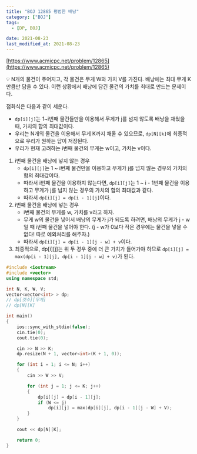 ```yaml
---
title: "BOJ 12865 평범한 배낭"
category: ["BOJ"]
tags:
  - [DP, BOJ]

date: 2021-08-23
last_modified_at: 2021-08-23
---
```


[https://www.acmicpc.net/problem/12865](https://www.acmicpc.net/problem/12865)

<aside>
  💡 N개의 물건이 주어지고, 각 물건은 무게 W와 가치 V를 가진다. 배낭에는 최대
  무게 K만큼만 담을 수 있다. 이런 상황에서 배낭에 담긴 물건의 가치를 최대로
  만드는 문제이다.
</aside>

점화식은 다음과 같이 세운다.

- `dp[i][j]`는 1~i번째 물건들만을 이용해서 무게가 j를 넘지 않도록 배낭을 채웠을 때, 가치의 합의 최대값이다.
- 우리는 N개의 물건을 이용해서 무게 K까지 채울 수 있으므로, `dp[N][k]`에 최종적으로 우리가 원하는 답이 저장된다.
- 우리가 현재 고려하는 i번째 물건의 무게는 w이고, 가치는 v이다.

1. i번째 물건을 배낭에 넣지 않는 경우
   - `dp[i][j]`는 1 ~ i번째 물건만을 이용하고 무게가 j를 넘지 않는 경우의 가치의 합의 최대값이다.
   - 따라서 i번째 물건을 이용하지 않는다면, `dp[i][j]`는 1 ~ i - 1번째 물건을 이용하고 무게가 j를 넘지 않는 경우의 가치의 합의 최대값과 같다.
   - 따라서 `dp[i][j] = dp[i - 1][j]`이다.
2. i번째 물건을 배낭에 넣는 경우
   - i번째 물건의 무게를 w, 가치를 v라고 하자.
   - 무게 w의 물건을 넣어서 배낭의 무게가 j가 되도록 하려면, 배낭의 무게가 j - w일 때 i번째 물건을 넣어야 한다. (j - w가 0보다 작은 경우에는 물건을 넣을 수 없다! 따로 예외처리를 해주자.)
   - 따라서 `dp[i][j] = dp[i - 1][j - w] + v`이다.
3. 최종적으로, dp[i][j]는 위 두 경우 중에 더 큰 가치가 들어가야 하므로 `dp[i][j] = max(dp[i - 1][j], dp[i - 1][j - w] + v)`가 된다.

```cpp
#include <iostream>
#include <vector>
using namespace std;

int N, K, W, V;
vector<vector<int> > dp;
// dp[갯수][무게]
// dp[N][K]

int main()
{
	ios::sync_with_stdio(false);
	cin.tie(0);
	cout.tie(0);

	cin >> N >> K;
	dp.resize(N + 1, vector<int>(K + 1, 0));

	for (int i = 1; i <= N; i++)
	{
		cin >> W >> V;

		for (int j = 1; j <= K; j++)
		{
			dp[i][j] = dp[i - 1][j];
			if (W <= j)
				dp[i][j] = max(dp[i][j], dp[i - 1][j - W] + V);
		}
	}

	cout << dp[N][K];

	return 0;
}
```
